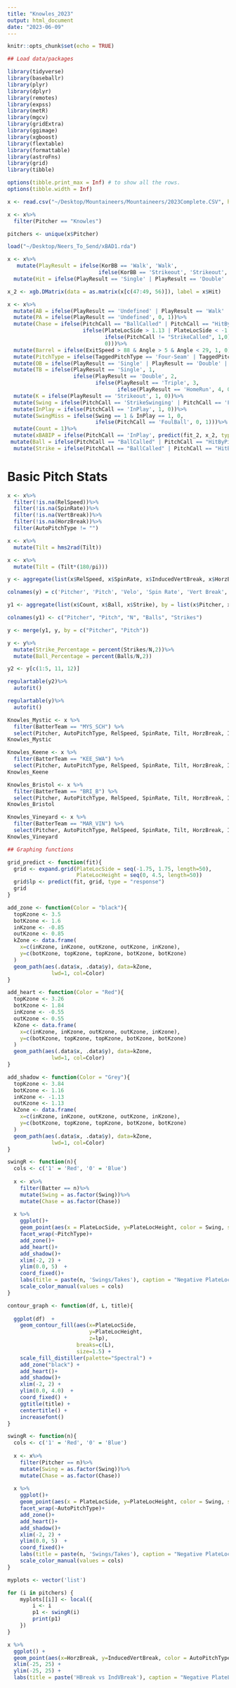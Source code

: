 ```yaml
---
title: "Knowles_2023"
output: html_document
date: "2023-06-09"
---
```


```r
knitr::opts_chunk$set(echo = TRUE)
```

```r

## Load data/packages

library(tidyverse)
library(baseballr)
library(plyr)
library(dplyr)
library(remotes)
library(expss)
library(metR)
library(mgcv)
library(gridExtra)
library(ggimage)
library(xgboost)
library(flextable)
library(formattable)
library(astroFns)
library(grid)
library(tibble)

options(tibble.print_max = Inf) # to show all the rows.
options(tibble.width = Inf)

x <- read.csv("~/Desktop/Mountaineers/Mountaineers/2023Complete.CSV", header = TRUE)

x <- x%>%
  filter(Pitcher == "Knowles")

pitchers <- unique(x$Pitcher)

load("~/Desktop/Neers_To_Send/xBAD1.rda")

x <- x%>%
   mutate(PlayResult = ifelse(KorBB == 'Walk', 'Walk', 
                             ifelse(KorBB == 'Strikeout', 'Strikeout', x$PlayResult)))%>%
  mutate(Hit = ifelse(PlayResult == 'Single' | PlayResult == 'Double' | PlayResult == 'Triple' | PlayResult == 'HomeRun', 1, 0))

x_2 <- xgb.DMatrix(data = as.matrix(x[c(47:49, 56)]), label = x$Hit)

x <- x%>%
  mutate(AB = ifelse(PlayResult == 'Undefined' | PlayResult == 'Walk' | PlayResult == 'Error' | PlayResult == 'Sacrifice', 0, 1))%>%
  mutate(PA = ifelse(PlayResult == 'Undefined', 0, 1))%>%
  mutate(Chase = ifelse(PitchCall == "BallCalled" | PitchCall == "HitByPitch", 0, 
                        ifelse(PlateLocSide > 1.13 | PlateLocSide < -1.13 | PlateLocHeight < 1.16 | PlateLocHeight > 3.84, 
                               ifelse(PitchCall != "StrikeCalled", 1,0), 
                               0)))%>%
  mutate(Barrel = ifelse(ExitSpeed > 88 & Angle > 5 & Angle < 29, 1, 0))%>%
  mutate(PitchType = ifelse(TaggedPitchType == 'Four-Seam' | TaggedPitchType == "Sinker", 'Fastball', 'Offspeed'))%>%
  mutate(OB = ifelse(PlayResult == 'Single' | PlayResult == 'Double' | PlayResult == 'Triple' | PlayResult == 'HomeRun' | PlayResult == 'Walk', 1, 0))%>%
  mutate(TB = ifelse(PlayResult == 'Single', 1, 
                     ifelse(PlayResult == 'Double', 2, 
                            ifelse(PlayResult == 'Triple', 3, 
                                   ifelse(PlayResult == 'HomeRun', 4, 0)))))%>%
  mutate(K = ifelse(PlayResult == 'Strikeout', 1, 0))%>%
  mutate(Swing = ifelse(PitchCall == 'StrikeSwinging' | PitchCall == 'FoulBall' | PitchCall == 'InPlay', 1, 0))%>%
  mutate(InPlay = ifelse(PitchCall == 'InPlay', 1, 0))%>%
  mutate(SwingMiss = ifelse(Swing == 1 & InPlay == 1, 0, 
                            ifelse(PitchCall == 'FoulBall', 0, 1)))%>%
  mutate(Count = 1)%>%
  mutate(xBABIP = ifelse(PitchCall == 'InPlay', predict(fit_2, x_2, type = "response"), NA))%>%
 mutate(Ball = ifelse(PitchCall == "BallCalled" | PitchCall == "HitByPitch" | PitchCall == "BallinDirt", 1, 0))%>%
  mutate(Strike = ifelse(PitchCall == "BallCalled" | PitchCall == "HitByPitch" | PitchCall == "BallinDirt", 0, 1))


```

# Basic Pitch Stats

```r

x <- x%>%
  filter(!is.na(RelSpeed))%>%
  filter(!is.na(SpinRate))%>%
  filter(!is.na(VertBreak))%>%
  filter(!is.na(HorzBreak))%>%
  filter(AutoPitchType != "")

x <- x%>%
  mutate(Tilt = hms2rad(Tilt))

x <- x%>%
  mutate(Tilt = (Tilt*(180/pi)))

y <- aggregate(list(x$RelSpeed, x$SpinRate, x$InducedVertBreak, x$HorzBreak, x$Tilt), by = list(x$Pitcher, x$AutoPitchType), FUN = mean)

colnames(y) = c('Pitcher', 'Pitch', 'Velo', 'Spin Rate', 'Vert Break', 'Horizontal Break', "Tilt")

y1 <- aggregate(list(x$Count, x$Ball, x$Strike), by = list(x$Pitcher, x$AutoPitchType), FUN = sum)

colnames(y1) <- c("Pitcher", "Pitch", "N", "Balls", "Strikes")

y <- merge(y1, y, by = c("Pitcher", "Pitch"))

y <- y%>%
  mutate(Strike_Percentage = percent(Strikes/N,2))%>%
  mutate(Ball_Percentage = percent(Balls/N,2))

y2 <- y[c(1:5, 11, 12)]

regulartable(y2)%>%
  autofit()

regulartable(y)%>%
  autofit()
```

```r
Knowles_Mystic <- x %>%
  filter(BatterTeam == "MYS_SCH") %>%
  select(Pitcher, AutoPitchType, RelSpeed, SpinRate, Tilt, HorzBreak, InducedVertBreak) 
Knowles_Mystic
```

```r
Knowles_Keene <- x %>%
  filter(BatterTeam == "KEE_SWA") %>%
  select(Pitcher, AutoPitchType, RelSpeed, SpinRate, Tilt, HorzBreak, InducedVertBreak) 
Knowles_Keene
```

```r
Knowles_Bristol <- x %>%
  filter(BatterTeam == "BRI_B") %>%
  select(Pitcher, AutoPitchType, RelSpeed, SpinRate, Tilt, HorzBreak, InducedVertBreak) 
Knowles_Bristol
```

```r
Knowles_Vineyard <- x %>%
  filter(BatterTeam == "MAR_VIN") %>%
  select(Pitcher, AutoPitchType, RelSpeed, SpinRate, Tilt, HorzBreak, InducedVertBreak) 
Knowles_Vineyard
```

```r
## Graphing functions

grid_predict <- function(fit){
  grid <- expand.grid(PlateLocSide = seq(-1.75, 1.75, length=50),
                      PlateLocHeight = seq(0, 4.5, length=50))
  grid$lp <- predict(fit, grid, type = "response")
  grid
}

add_zone <- function(Color = "black"){
  topKzone <- 3.5
  botKzone <- 1.6
  inKzone <- -0.85
  outKzone <- 0.85
  kZone <- data.frame(
    x=c(inKzone, inKzone, outKzone, outKzone, inKzone),
    y=c(botKzone, topKzone, topKzone, botKzone, botKzone)
  )
  geom_path(aes(.data$x, .data$y), data=kZone,
              lwd=1, col=Color)
}

add_heart <- function(Color = "Red"){
  topKzone <- 3.26
  botKzone <- 1.84
  inKzone <- -0.55
  outKzone <- 0.55
  kZone <- data.frame(
    x=c(inKzone, inKzone, outKzone, outKzone, inKzone),
    y=c(botKzone, topKzone, topKzone, botKzone, botKzone)
  )
  geom_path(aes(.data$x, .data$y), data=kZone,
              lwd=1, col=Color)
}

add_shadow <- function(Color = "Grey"){
  topKzone <- 3.84
  botKzone <- 1.16
  inKzone <- -1.13
  outKzone <- 1.13
  kZone <- data.frame(
    x=c(inKzone, inKzone, outKzone, outKzone, inKzone),
    y=c(botKzone, topKzone, topKzone, botKzone, botKzone)
  )
  geom_path(aes(.data$x, .data$y), data=kZone,
              lwd=1, col=Color)
}

swingR <- function(n){
  cols <- c('1' = 'Red', '0' = 'Blue')
  
  x <- x%>%
    filter(Batter == n)%>%
    mutate(Swing = as.factor(Swing))%>%
    mutate(Chase = as.factor(Chase))
  
  x %>%
    ggplot()+
    geom_point(aes(x = PlateLocSide, y=PlateLocHeight, color = Swing, shape = Chase), size = 4)+
    facet_wrap(~PitchType)+
    add_zone()+
    add_heart()+
    add_shadow()+
    xlim(-2, 2) +
    ylim(0.0, 5)  +
    coord_fixed()+
    labs(title = paste(n, 'Swings/Takes'), caption = "Negative PlateLocSide is Outside to a RHH")+
    scale_color_manual(values = cols)
}

contour_graph <- function(df, L, title){
  
  ggplot(df)  +
    geom_contour_fill(aes(x=PlateLocSide,
                          y=PlateLocHeight,
                          z=lp),
                      breaks=c(L),
                      size=1.5) +
    scale_fill_distiller(palette="Spectral") +
    add_zone("black") +
    add_heart()+
    add_shadow()+
    xlim(-2, 2) +
    ylim(0.0, 4.0)  +
    coord_fixed() +
    ggtitle(title) +
    centertitle() +
    increasefont()
}
```

```r

swingR <- function(n){
  cols <- c('1' = 'Red', '0' = 'Blue')
  
  x <- x%>%
    filter(Pitcher == n)%>%
    mutate(Swing = as.factor(Swing))%>%
    mutate(Chase = as.factor(Chase))
  
  x %>%
    ggplot()+
    geom_point(aes(x = PlateLocSide, y=PlateLocHeight, color = Swing, shape = Chase), size = 4)+
    facet_wrap(~AutoPitchType)+
    add_zone()+
    add_heart()+
    add_shadow()+
    xlim(-2, 2) +
    ylim(0.0, 5)  +
    coord_fixed()+
    labs(title = paste(n, 'Swings/Takes'), caption = "Negative PlateLocSide is Outside to a RHH")+
    scale_color_manual(values = cols)
}

```

```r

myplots <- vector('list')

for (i in pitchers) {
    myplots[[i]] <- local({
        i <- i
        p1 <- swingR(i)
        print(p1)
    })
}


```

```r
x %>%
  ggplot() +
  geom_point(aes(x=HorzBreak, y=InducedVertBreak, color = AutoPitchType, size = .5))+
  xlim(-25, 25) +
  ylim(-25, 25) +
  labs(title = paste('HBreak vs IndVBreak'), caption = "Negative PlateLocSide is Outside to a LHH")
```